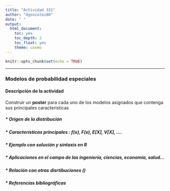 ```yaml
---
title: "Actividad 331"
author: "dgonzalez80"
date: " "
output:
  html_document:
    toc: yes
    toc_depth: 2
    toc_float: yes
    theme: cosmo
---
```


```r
knitr::opts_chunk$set(echo = TRUE)
```
---

### **Modelos de probabilidad especiales**

#### **Descripción de la actividad**

Construir un  **poster** para cada uno de los modelos asignados que contenga sus principales caracteristicas

##### * Origen de la distribución

##### * Características principales : f(x), F(x), E[X], V[X], ....

##### * Ejemplo con solución y sintaxis en R

##### * Aplicaciones en el campo de las ingeniería, ciencias, economía, salud...

##### * Relación con otras disrtibuciones (\href{http://www.stat.rice.edu/~dobelman/courses/texts/leemis.distributions.2008amstat.pdf}{Leemis (2008)- Univariate Distribution Relationships})

##### * Referencias bibliográficas 



